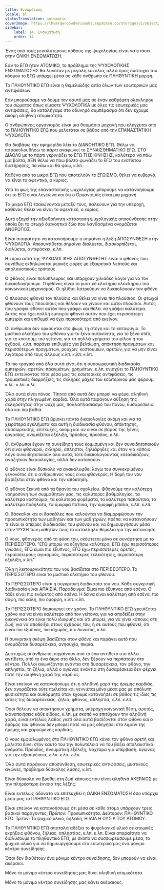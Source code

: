 ```yaml
---
title: Ενσωμάτωση
locale: el
statusTranslation: automatic
coverImage: https://lhvmrqwrcowdvduuaukz.supabase.co/storage/v1/object/public/strapi-uploads/small_cover-educacion-fundamental.webp-2d51a7828a2b1309555be27f7e2a61a0.webp
sidebar:
    label: 14. Ενσωμάτωση
    order: 14
---
```

Ένας από τους μεγαλύτερους πόθους της ψυχολογίας είναι να φτάσει στην ΟΛΙΚΗ ΕΝΣΩΜΑΤΩΣΗ.

Εάν το ΕΓΩ ήταν ΑΤΟΜΙΚΟ, το πρόβλημα της ΨΥΧΟΛΟΓΙΚΗΣ ΕΝΣΩΜΑΤΩΣΗΣ θα λυνόταν με μεγάλη ευκολία, αλλά προς δυστυχία του κόσμου το ΕΓΩ υπάρχει μέσα σε κάθε άνθρωπο σε ΠΛΗΘΥΝΤΙΚΗ μορφή.

Το ΠΛΗΘΥΝΤΙΚΟ ΕΓΩ είναι η θεμελιώδης αιτία όλων των εσωτερικών μας αντιφάσεων.

Εάν μπορούσαμε να δούμε τον εαυτό μας σε έναν καθρέφτη ολόκληρου του σώματος όπως είμαστε ΨΥΧΟΛΟΓΙΚΑ με όλες τις εσωτερικές μας αντιφάσεις, θα καταλήγαμε στο οδυνηρό συμπέρασμα ότι δεν έχουμε ακόμη αληθινή ατομικότητα.

Ο ανθρώπινος οργανισμός είναι μια θαυμάσια μηχανή που ελέγχεται από το ΠΛΗΘΥΝΤΙΚΟ ΕΓΩ που μελετάται σε βάθος από την ΕΠΑΝΑΣΤΑΤΙΚΗ ΨΥΧΟΛΟΓΙΑ.

Θα διαβάσω την εφημερίδα λέει το ΔΙΑΝΟΗΤΙΚΟ ΕΓΩ. Θέλω να παρακολουθήσω το πάρτι αναφωνεί το ΣΥΝΑΙΣΘΗΜΑΤΙΚΟ ΕΓΩ. ΣΤΟ ΔΙΑΟΛΟ με το πάρτι γκρινιάζει το ΕΓΩ ΤΗΣ ΚΙΝΗΣΗΣ, καλύτερα να πάω μια βόλτα, ΔΕΝ θέλω να πάω βόλτα φωνάζει το ΕΓΩ του ενστίκτου διατήρησης, πεινάω και θα φάω, κ.λπ.

Καθένα από τα μικρά ΕΓΩ που αποτελούν το ΕΓΩΙΣΜΟ, θέλει να κυβερνά, να είναι το αφεντικό, ο κύριος.

Υπό το φως της επαναστατικής ψυχολογίας μπορούμε να κατανοήσουμε ότι το ΕΓΩ είναι λεγεώνα και ότι ο Οργανισμός είναι μια μηχανή.

Τα μικρά ΕΓΩ τσακώνονται μεταξύ τους, παλεύουν για την υπεροχή, καθένας θέλει να είναι το αφεντικό, ο κύριος.

Αυτό εξηγεί την αξιοθρήνητη κατάσταση ψυχολογικής αποσύνθεσης στην οποία ζει το φτωχό διανοητικό ζώο που λανθασμένα ονομάζεται ΑΝΘΡΩΠΟΣ.

Είναι απαραίτητο να κατανοήσουμε τι σημαίνει η λέξη ΑΠΟΣΥΝΘΕΣΗ στην ΨΥΧΟΛΟΓΙΑ. Αποσυντίθεται σημαίνει διαλύεται, διασκορπίζεται, διαλύεται, αντιφάσκει, κ.λπ.

Η κύρια αιτία της ΨΥΧΟΛΟΓΙΚΗΣ ΑΠΟΣΥΝΘΕΣΗΣ είναι ο φθόνος που συνήθως εκδηλώνεται μερικές φορές με εξαιρετικά λεπτούς και απολαυστικούς τρόπους.

Ο φθόνος είναι πολύπλευρος και υπάρχουν χιλιάδες λόγοι για να τον δικαιολογήσουμε. Ο φθόνος είναι το μυστικό ελατήριο ολόκληρου του κοινωνικού μηχανισμού. Οι ηλίθιοι λατρεύουν να δικαιολογούν τον φθόνο.

Ο πλούσιος φθονεί τον πλούσιο και θέλει να γίνει πιο πλούσιος. Οι φτωχοί φθονούν τους πλούσιους και θέλουν να γίνουν και αυτοί πλούσιοι. Αυτός που γράφει φθονεί αυτόν που γράφει και θέλει να γράψει καλύτερα. Αυτός που έχει πολλή εμπειρία φθονεί αυτόν που έχει περισσότερη εμπειρία και επιθυμεί να έχει περισσότερα από εκείνον.

Οι άνθρωποι δεν αρκούνται στο ψωμί, τη στέγη και το καταφύγιο. Το μυστικό ελατήριο του φθόνου για το ξένο αυτοκίνητο, για το ξένο σπίτι, για το κοστούμι του γείτονα, για τα πολλά χρήματα του φίλου ή του εχθρού, κ.λπ. παράγει επιθυμίες για βελτίωση, απόκτηση πραγμάτων και περισσότερων πραγμάτων, ρούχων, κοστουμιών, αρετών, για να μην είναι λιγότερο από τους άλλους κ.λπ. κ.λπ. κ.λπ.

Το πιο τραγικό από όλα αυτά είναι ότι η συσσωρευτική διαδικασία εμπειριών, αρετών, πραγμάτων, χρημάτων, κ.λπ. ενισχύει το ΠΛΗΘΥΝΤΙΚΟ ΕΓΩ εντείνοντας τότε μέσα μας τις εσωτερικές αντιφάσεις, τις τρομακτικές διαρρήξεις, τις σκληρές μάχες του εσωτερικού μας φόρουμ, κ.λπ. κ.λπ. κ.λπ.

Όλα αυτά είναι πόνος. Τίποτα από αυτά δεν μπορεί να φέρει αληθινή χαρά στην πληγωμένη καρδιά. Όλα αυτά παράγουν αύξηση της σκληρότητας στην ψυχή μας, πολλαπλασιασμό του πόνου, δυσαρέσκεια όλο και πιο βαθιά.

Το ΠΛΗΘΥΝΤΙΚΟ ΕΓΩ βρίσκει πάντα δικαιολογίες ακόμη και για τα χειρότερα εγκλήματα και αυτή η διαδικασία φθόνου, απόκτησης, συσσώρευσης, επίτευξης, ακόμη και αν είναι σε βάρος της ξένης εργασίας, ονομάζεται εξέλιξη, πρόοδος, προόδος, κ.λπ.

Οι άνθρωποι έχουν τη συνείδησή τους κοιμισμένη και δεν συνειδητοποιούν ότι είναι φθονεροί, σκληροί, άπληστοι, ζηλιάρηδες και όταν για κάποιο λόγο συνειδητοποιούν όλα αυτά, τότε δικαιολογούνται, καταδικάζουν, αναζητούν δικαιολογίες, αλλά δεν κατανοούν.

Ο φθόνος είναι δύσκολο να ανακαλυφθεί λόγω του συγκεκριμένου γεγονότος ότι ο ανθρώπινος νους είναι φθονερός. Η δομή του νου βασίζεται στον φθόνο και την απόκτηση.

Ο φθόνος ξεκινά από τα θρανία του σχολείου. Φθονούμε την καλύτερη νοημοσύνη των συμμαθητών μας, τις καλύτερες βαθμολογίες, τα καλύτερα κοστούμια, τα καλύτερα φορέματα, τα καλύτερα παπούτσια, το καλύτερο ποδήλατο, τα όμορφα πατίνια, την όμορφη μπάλα, κ.λπ. κ.λπ.

Οι δάσκαλοι και οι δασκάλες που καλούνται να διαμορφώσουν την προσωπικότητα των μαθητών και των μαθητριών, πρέπει να κατανοήσουν τι είναι οι άπειρες διαδικασίες του φθόνου και να δημιουργήσουν μέσα στην ΨΥΧΗ των μαθητών τους το κατάλληλο θεμέλιο για την κατανόηση.

Ο νους, φθονερός από τη φύση του, σκέφτεται μόνο σε συνάρτηση με το ΠΕΡΙΣΣΟΤΕΡΟ. "ΕΓΩ μπορώ να εξηγήσω καλύτερα, ΕΓΩ έχω περισσότερες γνώσεις, ΕΓΩ είμαι πιο έξυπνος, ΕΓΩ έχω περισσότερες αρετές, περισσότερους αγιασμούς, περισσότερες τελειότητες, περισσότερη εξέλιξη, κ.λπ."

Όλη η λειτουργικότητα του νου βασίζεται στο ΠΕΡΙΣΣΟΤΕΡΟ. Το ΠΕΡΙΣΣΟΤΕΡΟ είναι το μυστικό ελατήριο του φθόνου.

Το ΠΕΡΙΣΣΟΤΕΡΟ είναι η συγκριτική διαδικασία του νου. Κάθε συγκριτική διαδικασία είναι ΑΠΑΙΣΙΑ. Παράδειγμα: Είμαι πιο έξυπνος από εσένα. Ο τάδε είναι πιο ενάρετος από εσένα. Η δείνα είναι καλύτερη από εσένα, πιο σοφή, πιο καλή, πιο όμορφη, κ.λπ. κ.λπ.

Το ΠΕΡΙΣΣΟΤΕΡΟ δημιουργεί τον χρόνο. Το ΠΛΗΘΥΝΤΙΚΟ ΕΓΩ χρειάζεται χρόνο για να είναι καλύτερο από τον γείτονα, για να αποδείξει στην οικογένεια ότι είναι πολύ ιδιοφυής και ότι μπορεί, για να γίνει κάποιος στη ζωή, για να αποδείξει στους εχθρούς του, ή σε αυτούς που φθονεί, ότι είναι πιο έξυπνος, πιο ισχυρός, πιο δυνατός, κ.λπ.

Η συγκριτική σκέψη βασίζεται στον φθόνο και παράγει αυτό που ονομάζεται δυσαρέσκεια, ανησυχία, πικρία.

Δυστυχώς οι άνθρωποι πηγαίνουν από το ένα αντίθετο στο άλλο αντίθετο, από το ένα άκρο στο άλλο, δεν ξέρουν να περπατούν στο κέντρο. Πολλοί αγωνίζονται ενάντια στη δυσαρέσκεια, τον φθόνο, την απληστία, τη ζήλια, αλλά ο αγώνας ενάντια στη δυσαρέσκεια δεν φέρνει ποτέ την αληθινή χαρά της καρδιάς.

Είναι επείγον να κατανοήσουμε ότι η αληθινή χαρά της ήρεμης καρδιάς, δεν αγοράζεται ούτε πωλείται και γεννιέται μόνο μέσα μας με απόλυτη φυσικότητα και αυθόρμητα όταν έχουμε κατανοήσει σε βάθος τις ίδιες τις αιτίες της δυσαρέσκειας. ζήλια, φθόνος, απληστία, κ.λπ. κ.λπ.

Όσοι θέλουν να αποκτήσουν χρήματα, υπέροχη κοινωνική θέση, αρετές, ικανοποιήσεις κάθε είδους, κ.λπ. με σκοπό να επιτύχουν την αληθινή χαρά, είναι εντελώς λάθος γιατί όλα αυτά βασίζονται στον φθόνο και ο δρόμος του φθόνου δεν μπορεί ποτέ να μας οδηγήσει στο λιμάνι της ήρεμης και χαρούμενης καρδιάς.

Ο νους εμφιαλωμένος στο ΠΛΗΘΥΝΤΙΚΟ ΕΓΩ κάνει τον φθόνο αρετή και μάλιστα δίνει στον εαυτό του την πολυτέλεια να του βάζει απολαυστικά ονόματα. Πρόοδος, πνευματική εξέλιξη, λαχτάρα για υπέρβαση, αγώνας για την αξιοπρέπεια, κ.λπ. κ.λπ. κ.λπ.

Όλα αυτά παράγουν αποσύνθεση, εσωτερικές αντιφάσεις, μυστικούς αγώνες, πρόβλημα δύσκολης λύσης, κ.λπ.

Είναι δύσκολο να βρεθεί στη ζωή κάποιος που είναι αληθινά ΑΚΕΡΑΙΟΣ με την πληρέστερη έννοια της λέξης.

Είναι εντελώς αδύνατο να επιτευχθεί η ΟΛΙΚΗ ΕΝΣΩΜΑΤΩΣΗ όσο υπάρχει μέσα μας το ΠΛΗΘΥΝΤΙΚΟ ΕΓΩ.

Είναι επείγον να κατανοήσουμε ότι μέσα σε κάθε άτομο υπάρχουν τρεις βασικοί παράγοντες, Πρώτον: Προσωπικότητα. Δεύτερον: ΠΛΗΘΥΝΤΙΚΟ ΕΓΩ. Τρίτον: Το ψυχικό υλικό, δηλαδή, Η ΙΔΙΑ Η ΟΥΣΙΑ ΤΟΥ ΑΤΟΜΟΥ.

Το ΠΛΗΘΥΝΤΙΚΟ ΕΓΩ σπαταλά αδέξια το ψυχολογικό υλικό σε ατομικές εκρήξεις φθόνου, ζήλιας, απληστίας, κ.λπ. κ.λπ. Είναι απαραίτητο να διαλύσουμε το πληθυντικό ΕΓΩ, με σκοπό να συσσωρεύσουμε μέσα, το ψυχικό υλικό για να δημιουργήσουμε στο εσωτερικό μας ένα μόνιμο κέντρο συνείδησης.

Όσοι δεν διαθέτουν ένα μόνιμο κέντρο συνείδησης, δεν μπορούν να είναι ακέραιοι.

Μόνο το μόνιμο κέντρο συνείδησης μας δίνει αληθινή ατομικότητα.

Μόνο το μόνιμο κέντρο συνείδησης μας κάνει ακέραιους.

